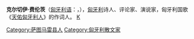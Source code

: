 {{Eastern name order|匈牙利语|匈牙利人名}}
{{Infobox Biography
| subject_name   = 克尔切伊·费伦茨
| image_name     = File:Ferenc kolcsey.jpg|frame|right
| image_size     = 250px
| image_caption  = 
| date_of_birth  = 1800年12月1日
| place_of_birth = [[羅馬尼亞|羅馬尼亞]][[瑟烏卡鄉|瑟烏卡鄉]]
| date_of_death  = {{death date and age|1838|8|24|1790|8|8|df=y}}
| place_of_death = [[匈牙利|匈牙利]][[绍特马尔切凯|紹特馬爾切凱]]
| occupation     = [[诗人|诗人]]
}}

'''克尔切伊·费伦茨'''（[[匈牙利语|匈牙利语]]：'''{{lang|hu|Kölcsey Ferenc}}'''，{{bd|1790年|8月8日|1838年|8月24日|catIdx=K}}），[[匈牙利|匈牙利]]诗人、评论家、演说家，匈牙利国歌《[[天佑匈牙利人|天佑匈牙利人]]》的作词人。
{{Authority control}}
{{Writer-stub}}
[[category:匈牙利诗人|K]]
[[Category:萨图马雷县人|Category:萨图马雷县人]]
[[Category:匈牙利散文家|Category:匈牙利散文家]]